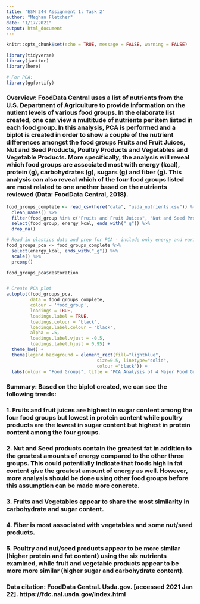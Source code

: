 ```yaml
---
title: 'ESM 244 Assignment 1: Task 2'
author: "Meghan Fletcher"
date: "1/17/2021"
output: html_document
---
```


```r
knitr::opts_chunk$set(echo = TRUE, message = FALSE, warning = FALSE)

library(tidyverse)
library(janitor)
library(here)

# For PCA:
library(ggfortify)

```


### **Overview:** FoodData Central uses a list of nutrients from the U.S. Department of Agriculture to provide information on the nutient levels of various food groups. In the elaborate list created, one can view a multitude of nutrients per item listed in each food group. In this analysis, PCA is performed and a biplot is created in order to show a couple of the nutrient differences amongst the food groups Fruits and Fruit Juices, Nut and Seed Products, Poultry Products and Vegetables and Vegetable Products. More specifically, the analysis will reveal which food groups are associated most with energy (kcal), protein (g), carbohydrates (g), sugars (g) and fiber (g). This analysis can also reveal which of the four food groups listed are most related to one another based on the nutrients reviewed (Data: FoodData Central, 2018).  


```r

food_groups_complete <- read_csv(here("data", "usda_nutrients.csv")) %>% 
  clean_names() %>% 
  filter(food_group %in% c("Fruits and Fruit Juices", "Nut and Seed Products", "Poultry Products", "Vegetables and Vegetable Products")) %>% 
  select(food_group, energy_kcal, ends_with("_g")) %>%
  drop_na()

# Read in plastics data and prep for PCA - include only energy and variables endings in "_g"
food_groups_pca <- food_groups_complete %>%
  select(energy_kcal, ends_with("_g")) %>% 
  scale() %>% 
  prcomp()

food_groups_pca$restoration


# Create PCA plot
autoplot(food_groups_pca,
         data = food_groups_complete,
         colour = 'food_group',
         loadings = TRUE,
         loadings.label = TRUE,
         loadings.colour = "black",
         loadings.label.colour = "black",
         alpha = .5,
         loadings.label.vjust = -0.5,
         loadings.label.hjust = 0.95) +
  theme_bw() +
  theme(legend.background = element_rect(fill="lightblue",
                                  size=0.5, linetype="solid", 
                                  colour ="black")) +
  labs(colour = "Food Groups", title = "PCA Analysis of 4 Major Food Groups and 6 Major Nutrients")
```

### **Summary:** Based on the biplot created, we can see the following trends:

### 1. Fruits and fruit juices are highest in sugar content among the four food groups but lowest in protein content while poultry products are the lowest in sugar content but highest in protein content among the four groups.

### 2. Nut and Seed products contain the greatest fat in addition to the greatest amounts of energy compared to the other three groups. This could potentially indicate that foods high in fat content give the greatest amount of energy as well. However, more analysis should be done using other food groups before this assumption can be made more concrete.

### 3. Fruits and Vegetables appear to share the most similarity in carbohydrate and sugar content.

### 4. Fiber is most associated with vegetables and some nut/seed products.

### 5. Poultry and nut/seed products appear to be more similar (higher protein and fat content) using the six nutrients examined, while fruit and vegetable products appear to be more more similar (higher sugar and carbohydrate content).



### **Data citation:** FoodData Central. Usda.gov. [accessed 2021 Jan 22]. https://fdc.nal.usda.gov/index.html
